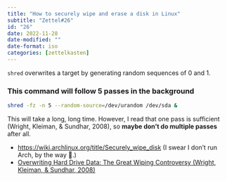 ```yaml
---
title: "How to securely wipe and erase a disk in Linux"
subtitle: "Zettel#26"
id: "26"
date: 2022-11-28
date-modified: ""
date-format: iso
categories: [zettelkasten]
---
```

`shred` overwrites a target by generating random sequences of 0 and 1.

### This command will follow 5 passes in the background

```bash
shred -fz -n 5 --random-source=/dev/urandom /dev/sda &
```

This will take a long, long time. However, I read that one pass is sufficient (Wright, Kleiman, & Sundhar, 2008), so **maybe don't do multiple passes** after all.

* <https://wiki.archlinux.org/title/Securely_wipe_disk> (I swear I don't run Arch, by the way 🥲.)
* [Overwriting Hard Drive Data: The Great Wiping Controversy (Wright, Kleiman, & Sundhar, 2008)](https://doi.org/10.1007/978-3-540-89862-7_21)
